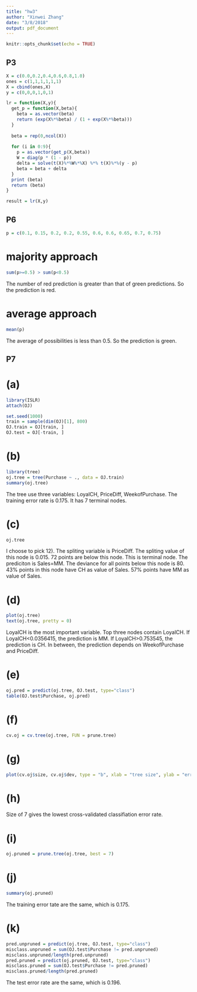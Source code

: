```yaml
---
title: "hw3"
author: "Xinwei Zhang"
date: "3/8/2018"
output: pdf_document
---
```


```r
knitr::opts_chunk$set(echo = TRUE)
```

## P3
```r
X = c(0.0,0.2,0.4,0.6,0.8,1.0)
ones = c(1,1,1,1,1,1)
X = cbind(ones,X)
y = c(0,0,0,1,0,1)

lr = function(X,y){
  get_p = function(X,beta){
    beta = as.vector(beta)
    return (exp(X%*%beta) / (1 + exp(X%*%beta)))
  }
  
  beta = rep(0,ncol(X))
  
  for (i in 0:9){
    p = as.vector(get_p(X,beta))
    W = diag(p * (1 - p))
    delta = solve(t(X)%*%W%*%X) %*% t(X)%*%(y - p)
    beta = beta + delta
  }
  print (beta)
  return (beta)
}

result = lr(X,y)
```


## P6

```r
p = c(0.1, 0.15, 0.2, 0.2, 0.55, 0.6, 0.6, 0.65, 0.7, 0.75)
```

# majority approach
```r
sum(p>=0.5) > sum(p<0.5)
```
The number of red prediction is greater than that of green predictions. So the prediction is red.

# average approach
```r
mean(p)
```
The average of possibilities is less than 0.5. So the prediction is green.

## P7
# (a)
```r
library(ISLR)
attach(OJ)

set.seed(1000)
train = sample(dim(OJ)[1], 800)
OJ.train = OJ[train, ]
OJ.test = OJ[-train, ]
```

# (b)
```r
library(tree)
oj.tree = tree(Purchase ~ ., data = OJ.train)
summary(oj.tree)
```
The tree use three variables: LoyalCH, PriceDiff, WeekofPurchase. The training error rate is 0.175. It has 7 terminal nodes.

# (c)
```r
oj.tree
```
I choose to pick 12). The spliting variable is PriceDiff. The spliting value of this node is 0.015. 72 points are below this node. This is terminal node. The prediciton is Sales=MM. The deviance for all points below this node is 80. 43% points in this node have CH as value of Sales. 57% points have MM as value of Sales.

# (d)
```r
plot(oj.tree)
text(oj.tree, pretty = 0)
```
LoyalCH is the most important variable. Top three nodes contain LoyalCH. If LoyalCH<0.0356415, the prediction is MM. If LoyalCH>0.753545, the prediction is CH. In between, the prediction depends on WeekofPurchase and PriceDiff.

# (e)
```r
oj.pred = predict(oj.tree, OJ.test, type="class")
table(OJ.test$Purchase, oj.pred)
```

# (f)
```r
cv.oj = cv.tree(oj.tree, FUN = prune.tree)
```

# (g)
```r
plot(cv.oj$size, cv.oj$dev, type = "b", xlab = "tree size", ylab = "error rate")
```

# (h)
Size of 7 gives the lowest cross-validated classifiation error rate.

# (i)
```r
oj.pruned = prune.tree(oj.tree, best = 7)
```

# (j)
```r
summary(oj.pruned)
```
The training error tate are the same, which is 0.175.

# (k)
```r
pred.unpruned = predict(oj.tree, OJ.test, type="class")
misclass.unpruned = sum(OJ.test$Purchase != pred.unpruned)
misclass.unpruned/length(pred.unpruned)
pred.pruned = predict(oj.pruned, OJ.test, type="class")
misclass.pruned = sum(OJ.test$Purchase != pred.pruned)
misclass.pruned/length(pred.pruned)
```
The test error rate are the same, which is 0.196.




